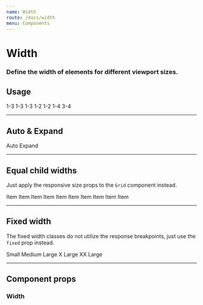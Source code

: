```yaml
---
name: Width
route: /docs/width
menu: Components
---
```



# Width
### Define the width of elements for different viewport sizes.

## Usage

<Playground>
  <Grid>
    <Width xs="1-3">
      <Card body>1-3</Card>
    </Width>
    <Width xs="1-3">
      <Card body>1-3</Card>
    </Width>
    <Width xs="1-3">
      <Card body>1-3</Card>
    </Width>
    <Width xs="1-2">
      <Card body>1-2</Card>
    </Width>
    <Width xs="1-2">
      <Card body>1-2</Card>
    </Width>
    <Width xs="1-4">
      <Card body>1-4</Card>
    </Width>
    <Width xs="3-4">
      <Card body>3-4</Card>
    </Width>
  </Grid>
</Playground>

---

## Auto & Expand

<Playground>
  <Grid>
    <Width xs="auto">
      <Card body>Auto</Card>
    </Width>
    <Width xs="expand">
      <Card body>Expand</Card>
    </Width>
  </Grid>
</Playground>

---

## Equal child widths
Just apply the responsive size props to the `Grid` component instead.

<Playground>
  <Grid xs="1-1" sm="1-2" md="1-4">
    <Width>
      <Card body>Item</Card>
    </Width>
    <Width>
      <Card body>Item</Card>
    </Width>
    <Width>
      <Card body>Item</Card>
    </Width>
    <Width>
      <Card body>Item</Card>
    </Width>
    <Width>
      <Card body>Item</Card>
    </Width>
  </Grid>
</Playground>

<Playground>
  <Grid xs="expand">
    <Width>
      <Card body>Item</Card>
    </Width>
    <Width>
      <Card body>Item</Card>
    </Width>
    <Width>
      <Card body>Item</Card>
    </Width>
    <Width>
      <Card body>Item</Card>
    </Width>
    <Width>
      <Card body>Item</Card>
    </Width>
  </Grid>
</Playground>

---

## Fixed width
The fixed width classes do not utilize the response breakpoints, just use the `fixed` prop instead.

<Playground>
  <Margin dynamic>
    <Width fixed="small">
      <Card body>Small</Card>
    </Width>
    <Width fixed="medium">
      <Card body>Medium</Card>
    </Width>
    <Width fixed="large">
      <Card body>Large</Card>
    </Width>
    <Width fixed="xlarge">
      <Card body>X Large</Card>
    </Width>
    <Width fixed="xxlarge">
      <Card body>XX Large</Card>
    </Width>
  </Margin>
</Playground>

---

## Component props
### Width
<PropsTable of={Width} />
